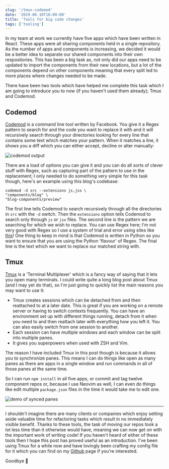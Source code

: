 ```yaml
---
slug: '/tmux-codemod'
date: '2019-06-10T10:00:00'
title: 'Tools for big code changes'
tags: ['tooling']
---
```


In my team at work we currently have five apps which have been written in React. These apps were all sharing components held in a single repository. As the number of apps and components is increasing, we decided it would be a better idea to separate our shared components into their own respositories. This has been a big task as, not only did our apps need to be updated to import the components from their new locations, but a lot of the components depend on other components meaning that every split led to more places where changes needed to be made.

There have been two tools which have helped me complete this task which I am going to introduce you to now (if you haven't used them already); Tmux and Codemod.

## Codemod

[Codemod](https://github.com/facebook/codemod) is a command line tool written by Facebook. You give it a Regex pattern to search for and the code you want to replace it with and it will recursively search through your directories looking for every line that contains some text which matches your pattern. When it matches a line, it shows you a diff which you can either accept, decline or alter manually:

![codemod output](codemod-output.jpg)

There are a load of options you can give it and you can do all sorts of clever stuff with Regex, such as capturing part of the pattern to use in the replacement; I only needed to do something very simple for this task though, here's an example using this blog's codebase:
```
codemod -d src --extensions js,jsx \
"components/blog" \
"blog-components/preview"
```

The first line tells Codemod to search recursively through all the directories in `src` with the `-d` switch. Then the `extensions` option tells Codemod to search only through `js` or `jsx` files. The second line is the pattern we are searching for which we wish to replace. You can use Regex here; I'm not very good with Regex so I use a system of trial and error using sites like [this](https://regex101.co!/)! One thing to keep in mind is that Codemod is written in Python so you want to ensure that you are using the Python 'flavour' of Regex. The final line is the text which we want to replace our matched string with.

## Tmux

[Tmux](https://github.com/tmux/tmux) is a 'Terminal Multiplexer' which is a fancy way of saying that it lets you open many terminals. I could write quite a long blog post about Tmux (and I may yet do that), so I'm just going to quickly list the main reasons you may want to use it:

* Tmux creates sessions which can be detached from and then reattached to at a later date. This is great if you are working on a remote server or having to switch contexts frequently. You can have an environment set up with different things running, detach from it when you need to and then reattach later with everything how you left it. You can also easily switch from one session to another.
* Each session can have multiple windows and each window can be split into multiple panes.
* It gives you superpowers when used with ZSH and Vim.

The reason I have included Tmux in this post though is because it allows you to synchronize panes. This means I can do things like open as many panes as there are apps in a single window and run commands in all of those panes at the same time.

So I can run `npm install` in all five apps, or commit and tag twelve component repos or, because I use Neovim as well, I can even do things like edit multiple `package.json` files in the time it would take me to edit one.

![demo of synced panes](sync-panes.gif)

---

I shouldn't imagine there are many clients or companies which enjoy setting aside valuable time for refactoring tasks which result in no immediately visible benefit. Thanks to these tools, the task of moving our repos took a lot less time than it otherwise would have, meaning we can now get on with the important work of writing code! If you haven't heard of either of these tools then I hope this post has proved useful as an introduction. I've been using Tmux for a while now and have lovingly been crafting my config file for it which you can find on my [Github](https://github.com/mthorning/dotfiles) page if you're interested.

Goodbye :wave:
